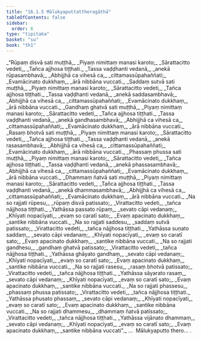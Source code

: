 ```yaml
---
title: "16.1.5 Mālukyaputtattheragāthā"
tableOfContents: false
sidebar:
  order: 6
type: "tipitaka"
basket: "su"
book: "th1"
---
```



<DynamicBreadcrumb />

<Division number="794" book="th1">

<Paragraph number="1134" type="verses" book="th1">
_“Rūpaṃ disvā sati muṭṭhā,_  
_Piyaṃ nimittaṃ manasi karoto;_  
_Sārattacitto vedeti,_  
_Tañca ajjhosa tiṭṭhati._  

</Paragraph>

</Division>
<Division number="795" book="th1">

<Paragraph number="1135" type="verses" book="th1">
_Tassa vaḍḍhanti vedanā,_  
_anekā rūpasambhavā;_  
_Abhijjhā ca vihesā ca,_  
_cittamassūpahaññati;_  
_Evamācinato dukkhaṃ,_  
_ārā nibbāna vuccati._  

</Paragraph>

</Division>
<Division number="796" book="th1">

<Paragraph number="1136" type="verses" book="th1">
_Saddaṃ sutvā sati muṭṭhā,_  
_Piyaṃ nimittaṃ manasi karoto;_  
_Sārattacitto vedeti,_  
_Tañca ajjhosa tiṭṭhati._  

</Paragraph>

</Division>
<Division number="797" book="th1">

<Paragraph number="1137" type="verses" book="th1">
_Tassa vaḍḍhanti vedanā,_  
_anekā saddasambhavā;_  
_Abhijjhā ca vihesā ca,_  
_cittamassūpahaññati;_  
_Evamācinato dukkhaṃ,_  
_ārā nibbāna vuccati._  

</Paragraph>

</Division>
<Division number="798" book="th1">

<Paragraph number="1138" type="verses" book="th1">
_Gandhaṃ ghatvā sati muṭṭhā,_  
_Piyaṃ nimittaṃ manasi karoto;_  
_Sārattacitto vedeti,_  
_Tañca ajjhosa tiṭṭhati._  

</Paragraph>

</Division>
<Division number="799" book="th1">

<Paragraph number="1139" type="verses" book="th1">
_Tassa vaḍḍhanti vedanā,_  
_anekā gandhasambhavā;_  
_Abhijjhā ca vihesā ca,_  
_cittamassūpahaññati;_  
_Evamācinato dukkhaṃ,_  
_ārā nibbāna vuccati._  

</Paragraph>

</Division>
<Division number="800" book="th1">

<Paragraph number="1140" type="verses" book="th1">
_Rasaṃ bhotvā sati muṭṭhā,_  
_Piyaṃ nimittaṃ manasi karoto;_  
_Sārattacitto vedeti,_  
_Tañca ajjhosa tiṭṭhati._  

</Paragraph>

</Division>
<Division number="801" book="th1">

<Paragraph number="1141" type="verses" book="th1">
_Tassa vaḍḍhanti vedanā,_  
_anekā rasasambhavā;_  
_Abhijjhā ca vihesā ca,_  
_cittamassūpahaññati;_  
_Evamācinato dukkhaṃ,_  
_ārā nibbāna vuccati._  

</Paragraph>

</Division>
<Division number="802" book="th1">

<Paragraph number="1142" type="verses" book="th1">
_Phassaṃ phussa sati muṭṭhā,_  
_Piyaṃ nimittaṃ manasi karoto;_  
_Sārattacitto vedeti,_  
_Tañca ajjhosa tiṭṭhati._  

</Paragraph>

</Division>
<Division number="803" book="th1">

<Paragraph number="1143" type="verses" book="th1">
_Tassa vaḍḍhanti vedanā,_  
_anekā phassasambhavā;_  
_Abhijjhā ca vihesā ca,_  
_cittamassūpahaññati;_  
_Evamācinato dukkhaṃ,_  
_ārā nibbāna vuccati._  

</Paragraph>

</Division>
<Division number="804" book="th1">

<Paragraph number="1144" type="verses" book="th1">
_Dhammaṃ ñatvā sati muṭṭhā,_  
_Piyaṃ nimittaṃ manasi karoto;_  
_Sārattacitto vedeti,_  
_Tañca ajjhosa tiṭṭhati._  

</Paragraph>

</Division>
<Division number="805" book="th1">

<Paragraph number="1145" type="verses" book="th1">
_Tassa vaḍḍhanti vedanā,_  
_anekā dhammasambhavā;_  
_Abhijjhā ca vihesā ca,_  
_cittamassūpahaññati;_  
_Evamācinato dukkhaṃ,_  
_ārā nibbāna vuccati._  

</Paragraph>

</Division>
<Division number="806" book="th1">

<Paragraph number="1146" type="verses" book="th1">
_Na so rajjati rūpesu,_  
_rūpaṃ disvā patissato;_  
_Virattacitto vedeti,_  
_tañca nājjhosa tiṭṭhati._  

</Paragraph>

</Division>
<Division number="807" book="th1">

<Paragraph number="1147" type="verses" book="th1">
_Yathāssa passato rūpaṃ,_  
_sevato cāpi vedanaṃ;_  
_Khīyati nopacīyati,_  
_evaṃ so caratī sato;_  
_Evaṃ apacinato dukkhaṃ,_  
_santike nibbāna vuccati._  

</Paragraph>

</Division>
<Division number="808" book="th1">

<Paragraph number="1148" type="verses" book="th1">
_Na so rajjati saddesu,_  
_saddaṃ sutvā patissato;_  
_Virattacitto vedeti,_  
_tañca nājjhosa tiṭṭhati._  

</Paragraph>

</Division>
<Division number="809" book="th1">

<Paragraph number="1149" type="verses" book="th1">
_Yathāssa suṇato saddaṃ,_  
_sevato cāpi vedanaṃ;_  
_Khīyati nopacīyati,_  
_evaṃ so caratī sato;_  
_Evaṃ apacinato dukkhaṃ,_  
_santike nibbāna vuccati._  

</Paragraph>

</Division>
<Division number="810" book="th1">

<Paragraph number="1150" type="verses" book="th1">
_Na so rajjati gandhesu,_  
_gandhaṃ ghatvā patissato;_  
_Virattacitto vedeti,_  
_tañca nājjhosa tiṭṭhati._  

</Paragraph>

</Division>
<Division number="811" book="th1">

<Paragraph number="1151" type="verses" book="th1">
_Yathāssa ghāyato gandhaṃ,_  
_sevato cāpi vedanaṃ;_  
_Khīyati nopacīyati,_  
_evaṃ so caratī sato;_  
_Evaṃ apacinato dukkhaṃ,_  
_santike nibbāna vuccati._  

</Paragraph>

</Division>
<Division number="812" book="th1">

<Paragraph number="1152" type="verses" book="th1">
_Na so rajjati rasesu,_  
_rasaṃ bhotvā patissato;_  
_Virattacitto vedeti,_  
_tañca nājjhosa tiṭṭhati._  

</Paragraph>

</Division>
<Division number="813" book="th1">

<Paragraph number="1153" type="verses" book="th1">
_Yathāssa sāyarato rasaṃ,_  
_sevato cāpi vedanaṃ;_  
_Khīyati nopacīyati,_  
_evaṃ so caratī sato;_  
_Evaṃ apacinato dukkhaṃ,_  
_santike nibbāna vuccati._  

</Paragraph>

</Division>
<Division number="814" book="th1">

<Paragraph number="1154" type="verses" book="th1">
_Na so rajjati phassesu,_  
_phassaṃ phussa patissato;_  
_Virattacitto vedeti,_  
_tañca nājjhosa tiṭṭhati._  

</Paragraph>

</Division>
<Division number="815" book="th1">

<Paragraph number="1155" type="verses" book="th1">
_Yathāssa phusato phassaṃ,_  
_sevato cāpi vedanaṃ;_  
_Khīyati nopacīyati,_  
_evaṃ so caratī sato;_  
_Evaṃ apacinato dukkhaṃ,_  
_santike nibbāna vuccati._  

</Paragraph>

</Division>
<Division number="816" book="th1">

<Paragraph number="1156" type="verses" book="th1">
_Na so rajjati dhammesu,_  
_dhammaṃ ñatvā patissato;_  
_Virattacitto vedeti,_  
_tañca nājjhosa tiṭṭhati._  

</Paragraph>

</Division>
<Division number="817" book="th1">

<Paragraph number="1157" type="verses" book="th1">
_Yathāssa vijānato dhammaṃ,_  
_sevato cāpi vedanaṃ;_  
_Khīyati nopacīyati,_  
_evaṃ so caratī sato;_  
_Evaṃ apacinato dukkhaṃ,_  
_santike nibbāna vuccati”._  


</Paragraph>
</Division>

<Paragraph number="1158" type="center" book="th1">
…  Mālukyaputto thero… .
</Paragraph>